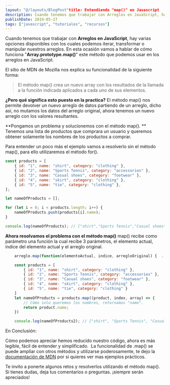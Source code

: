 ```yaml
---
layout: "@/layouts/BlogPost"title: Entendiendo "map()" en Javascript
description: Cuando tenemos que trabajar con Arreglos en JavaScript, hay varias opciones disponibles con los cuales podemos iterar, transformar o manipular nuestros arreglos.
publishDate: 2019-05-27
tags: ["javascript", "tutoriales", "recursos"]
---
```


Cuando tenemos que trabajar con **Arreglos en JavaScript**, hay varias opciones disponibles con los cuales podemos iterar, transformar o manipular nuestros arreglos. En esta ocasión vamos a hablar de cómo funciona "**Array.prototype.map()**" este método que podemos usar en los arreglos en JavaScript.

El sitio de MDN de Mozilla nos explica su funcionalidad de la siguiente forma:

> El método map() crea un nuevo array con los resultados de la llamada a la función indicada aplicados a cada uno de sus elementos.

**¿Pero qué significa esto puesto en la practica?** El método map() nos permite devolver un nuevo arreglo de datos partiendo de un arreglo, dicho así, no mutamos los datos del arreglo original, ahora tenemos un nuevo arreglo con los valores resultantes.

**Pongamos un problema y solucionemos con el método map(). **
Tenemos una lista de productos que comprara un usuario y queremos obtener solamente los nombres de los productos a comprar.

Para entender un poco más el ejemplo vamos a resolverlo sin el método map(), para ello utilizaremos el método for().

```js
const products = [
	{ id: "1", name: "shirt", category: "clothing" },
	{ id: "2", name: "Sports Tennis", category: "accessories" },
	{ id: "3", name: "Casual shoes", category: "footwear" },
	{ id: "4", name: "skirt", category: "clothing" },
	{ id: "5", name: "tie", category: "clothing" },
];

let nameOfProducts = [];

for (let i = 0; i < products.length; i++) {
	nameOfProducts.push(products[i].name);
}

console.log(nameOfProducts); // ["shirt","Sports Tennis","Casual shoes","skirt","tie"]
```

**Ahora resolvamos el problema con el método map()**
map() recibe como parámetro una función la cual recibe 3 parámetros, el elemento actual, indice del elemento actual y el arreglo original.

```js
    arreglo.map(function(elementoActual, indice, arregloOriginal) {  ... código });

    const products = [
        { id: "1", name: "shirt", category: "clothing" },
        { id: "2", name: "Sports Tennis", category: "accessories" },
        { id: "3", name: "Casual shoes", category: "footwear" },
        { id: "4", name: "skirt", category: "clothing" },
        { id: "5", name: "tie", category: "clothing" }
    ]
    let nameOfProducts = products.map((product, index, array) => {
        // Cómo solo queremos los nombres, retornamos "name".
        return product.name;
    })

    console.log(nameOfProducts2); // ["shirt", "Sports Tennis", "Casual shoes", "skirt", "tie"]
```

En Conclusión:

Cómo podemos apreciar hemos reducido nuestro código, ahora es más legible, fácil de entender y simplificado.  La funcionalidad de .map() se puede ampliar con otros métodos y utilizarse poderosamente, te dejo la [documentación de MDN](https://developer.mozilla.org/es/docs/Web/JavaScript/Referencia/Objetos_globales/Array/map) por si quieres ver mas ejemplos prácticos.

Te invito a ponerte algunos retos y resolverlos utilizando el método map(). Si tienes dudas, deja tus comentarios o preguntas. ¡siempre serán apreciados!

